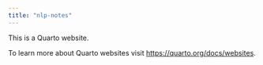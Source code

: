 ```yaml
---
title: "nlp-notes"
---
```


This is a Quarto website.

To learn more about Quarto websites visit <https://quarto.org/docs/websites>.
